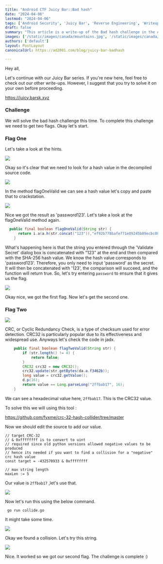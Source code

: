 ---
title: "Android CTF Juicy Bar::Bad hash"
date: "2024-04-06"
lastmod: "2024-04-06"
tags: ['Android Security', 'Juicy Bar', 'Reverse Engineering', 'Writeup']
draft: false
summary: "This article is a write-up of the Bad hash challenge in the Android CTF Juicy Bar."
images: ['/static/images/canada/mountains.jpg', '/static/images/canada/toronto.jpg']
authors: ['default']
layout: PostLayout
canonicalUrl: https://ad2001.com/blog/juicy-bar-badhash

---

Hey all,

Let's continue with our Juicy Bar series. If you're new here, feel free  to check out our other write-ups. However, I suggest that you try to  solve it on your own before proceeding.

https://juicy.barsk.xyz

### Challenge

We will solve the bad hash challenge this time. To complete this challenge we need to get two flags. Okay let's start.

### Flag One

Let's take a look at the hints.

![](/static/images/posts/bad-hash/1.png)

Okay so it's clear that we need to look for a hash value in the decompiled source code.

![](/static/images/posts/bad-hash/2.png)

In the method flagOneValid we can see a hash value let's copy and paste that to crackstation.

![](/static/images/posts/bad-hash/3.png)

Nice we got the result as 'password123'. Let's take a look at the flagOneValid method again.

```java
  public final boolean flagOneValid(String str) {
      return i.a(a.h(str.concat("123")),"ef92b778bafe771e89245b89ecbc08a44a4e166c06659911881f383d4473e94f");
    }


```

What's happening here is that the string you entered through the 'Validate Secret' dialog box is concatenated with "123" at the end and then compared with the SHA-256 hash value. We know the hash value corresponds to 'password123'. Therefore, you only need to input 'password' as the secret. It will then be concatenated with '123', the comparison will succeed, and the function will return true. So, let's try entering `password` to ensure that it gives us the flag.

![](/static/images/posts/bad-hash/4.png)

Okay nice, we got the first flag. Now let's get the second one.

### Flag Two

![](/static/images/posts/bad-hash/5.png)

CRC, or Cyclic Redundancy Check, is a type of checksum used for error detection. CRC32 is particularly popular due to its effectiveness and widespread use. Anyways let's check the code in jadx.

```java
    public final boolean flagTwoValid(String str) {
        if (str.length() != 4) {
            return false;
        }
        CRC32 crc32 = new CRC32();
        crc32.update(str.getBytes(da.a.f3462b));
        long value = crc32.getValue();
        d.p(16);
        return value == Long.parseLong("2ffbab17", 16);
    }

```

We can see a hexadecimal value here, `2ffbab17`. This is the CRC32 value.

To solve this we will using this tool :

https://github.com/fyxme/crc-32-hash-collider/tree/master

Now we should edit the source to add our value.

```
// target CRC-32
// & 0xffffffff is to convert to uint
// required since old python versions allowed negative values to be produced
// hence its needed if you want to find a collision for a "negative" crc hash value
const target = -432570933 & 0xffffffff

// max string length
maxLen := 5
```

Our value is `2ffbab17` ,let's use that.

![](/static/images/posts/bad-hash/6.png)

Now let's run this using the below command.

```
 go run collide.go
```

It might take some time.

![](/static/images/posts/bad-hash/7.png)

Okay we found a collision. Let's try this string.

![](/static/images/posts/bad-hash/8.png)

Nice. It worked so we got our second flag. The challenge is complete :)